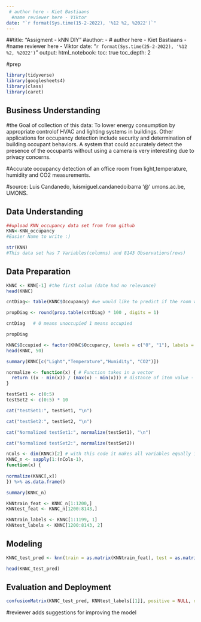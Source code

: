 ---
 # author here - Kiet Bastiaans
  #name reviewer here - Viktor
date: "`r format(Sys.time(15-2-2022), '%12 %2, %2022')`"
---


##title: "Assigment - kNN DIY"
#author:
 - # author here - Kiet Bastiaans
- #name reviewer here - Viktor
date: "`r format(Sys.time(25-2-2022), '%12 %2, %2022')`"
output:
   html_notebook:
    toc: true
    toc_depth: 2


#prep
```{r}
library(tidyverse)
library(googlesheets4)
library(class)
library(caret)
```

## Business Understanding
#the Goal of collection of this data: To lower energy consumption by appropriate controlof HVAC and lighting systems in buildings. Other applications for occupancy detection include security and determination of building occupant behaviors. A system that could accurately detect the presence of the occupants without using a camera is very interesting due to privacy concerns.

#Accurate occupancy detection of an office room from light,temperature, humidity and CO2 measurements.

#source: Luis Candanedo, luismiguel.candanedoibarra '@' umons.ac.be, UMONS.





## Data Understanding
```{r} 
##upload KNN_occupancy data set from from github
KNN<-KNN_occupancy 
#Easier Name to write :)  
```

```{r}
str(KNN) 
#This data set has 7 Variables(columns) and 8143 Observations(rows) 
```

## Data Preparation
```{r}
KNNC <- KNN[-1] #the first colum (date had no relevance)
head(KNNC)
```
```{r}
cntDiag<- table(KNNC$Occupancy) #we would like to predict if the room was occupied or not so I the diagnosis to predict the column Occupancy

propDiag <- round(prop.table(cntDiag) * 100 , digits = 1)                

cntDiag   # 0 means unoccupied 1 means occupied
```


```{r}
propDiag
```
```{r}
KNNC$Occupied <- factor(KNNC$Occupancy, levels = c("0", "1"), labels = c("Occupied", "unoccupied")) %>% relevel("Occupied")
head(KNNC, 50)
```
```{r}
summary(KNNC[c("Light","Temperature","Humidity", "CO2")])
```

```{r}
normalize <- function(x) { # Function takes in a vector
  return ((x - min(x)) / (max(x) - min(x))) # distance of item value - minimum vector value divided by the range of all vector values
}

testSet1 <- c(0:5)
testSet2 <- c(0:5) * 10

cat("testSet1:", testSet1, "\n")
```
```{r}
cat("testSet2:", testSet2, "\n")
```
```{r}
cat("Normalized testSet1:", normalize(testSet1), "\n")
```
```{r}
cat("Normalized testSet2:", normalize(testSet2))
```
```{r}
nCols <- dim(KNNC)[2] # with this code it makes all variables equally important so that bigger differences don't have a bigger impact :) 
KNNC_n <- sapply(1:(nCols-1),
function(x) {
 
normalize(KNNC[,x])
}) %>% as.data.frame()

summary(KNNC_n)
```
```{r}
KNNtrain_feat <- KNNC_n[1:1200,]
KNNtest_feat <- KNNC_n[1200:8143,]
```


```{r}
KNNtrain_labels <- KNNC[1:1199, 1]  
KNNtest_labels <- KNNC[1200:8143, 2]
```

## Modeling
```{r}
KNNC_test_pred <- knn(train = as.matrix(KNNtrain_feat), test = as.matrix(KNNtest_feat), cl = as.matrix(KNNtrain_labels), k = 12)

head(KNNC_test_pred)
```
## Evaluation and Deployment
```{r}
confusionMatrix(KNNC_test_pred, KNNtest_labels[[1]], positive = NULL, dnn = c("Prediction", "True"))
```

#reviewer adds suggestions for improving the model

